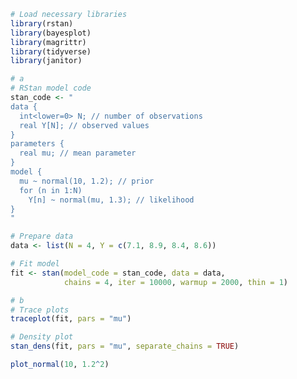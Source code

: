 ```r
# Load necessary libraries
library(rstan)
library(bayesplot)
library(magrittr)
library(tidyverse)
library(janitor)
```

```r
# a
# RStan model code
stan_code <- "
data {
  int<lower=0> N; // number of observations
  real Y[N]; // observed values
}
parameters {
  real mu; // mean parameter
}
model {
  mu ~ normal(10, 1.2); // prior
  for (n in 1:N)
    Y[n] ~ normal(mu, 1.3); // likelihood
}
"

# Prepare data
data <- list(N = 4, Y = c(7.1, 8.9, 8.4, 8.6))

# Fit model
fit <- stan(model_code = stan_code, data = data, 
            chains = 4, iter = 10000, warmup = 2000, thin = 1)
```


```r
# b 
# Trace plots
traceplot(fit, pars = "mu")

# Density plot
stan_dens(fit, pars = "mu", separate_chains = TRUE)

plot_normal(10, 1.2^2)
```

